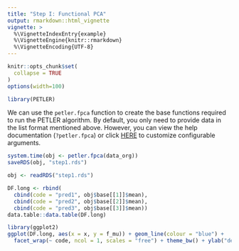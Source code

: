 ```yaml
---
title: "Step I: Functional PCA"
output: rmarkdown::html_vignette
vignette: >
  %\VignetteIndexEntry{example}
  %\VignetteEngine{knitr::rmarkdown}
  %\VignetteEncoding{UTF-8}
---
```


```r
knitr::opts_chunk$set(
  collapse = TRUE
)
options(width=100)
```

```r
library(PETLER)
```

We can use the `petler.fpca` function to create the base functions required to run the PETLER algorithm. By default, you only need to provide data in the list format mentioned above. However, you can view the help documentation (`?petler.fpca`) or click [HERE](https://celehs.github.io/PETLER/reference/petler.fpca.html) to customize configurable arguments.

```r
system.time(obj <- petler.fpca(data_org))
saveRDS(obj, "step1.rds")
```

```r
obj <- readRDS("step1.rds")
```

```r
DF.long <- rbind(
  cbind(code = "pred1", obj$base[[1]]$mean),
  cbind(code = "pred2", obj$base[[2]]$mean),
  cbind(code = "pred3", obj$base[[3]]$mean))
data.table::data.table(DF.long)
```


```r
library(ggplot2)
ggplot(DF.long, aes(x = x, y = f_mu)) + geom_line(colour = "blue") + 
  facet_wrap(~ code, ncol = 1, scales = "free") + theme_bw() + ylab("density")
```
